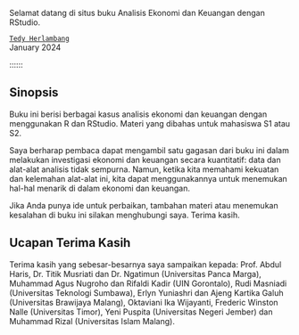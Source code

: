 
Selamat datang di situs buku Analisis Ekonomi dan Keuangan dengan RStudio.

::: byline
[`Tedy Herlambang`](https://bangtedy.github.io)\
January 2024
:::

::::::

## Sinopsis {.unnumbered}

Buku ini berisi berbagai kasus analisis ekonomi dan keuangan dengan menggunakan R dan RStudio. Materi yang dibahas untuk mahasiswa S1 atau S2.

Saya berharap pembaca dapat mengambil satu gagasan dari buku ini dalam melakukan investigasi ekonomi dan keuangan secara kuantitatif: data dan alat-alat analisis tidak sempurna. Namun, ketika kita memahami kekuatan dan kelemahan alat-alat ini, kita dapat menggunakannya untuk menemukan hal-hal menarik di dalam ekonomi dan keuangan.

Jika Anda punya ide untuk perbaikan, tambahan materi atau menemukan kesalahan di buku ini silakan menghubungi saya.
Terima kasih.

## Ucapan Terima Kasih {.unnumbered}

Terima kasih yang sebesar-besarnya saya sampaikan kepada: Prof. Abdul Haris, Dr. Titik Musriati dan Dr. Ngatimun (Universitas Panca Marga), Muhammad Agus Nugroho dan Rifaldi Kadir (UIN Gorontalo), Rudi Masniadi (Universitas Teknologi Sumbawa), Erlyn Yuniashri dan Ajeng Kartika Galuh (Universitas Brawijaya Malang), Oktaviani Ika Wijayanti, Frederic Winston Nalle (Universitas Timor), Yeni Puspita (Universitas Negeri Jember) dan Muhammad Rizal (Universitas Islam Malang).

```{=tex}
\begin{flushright}
Tedy Herlambang \\
UPM \\
4 Januari 2024
\end{flushright}
```
